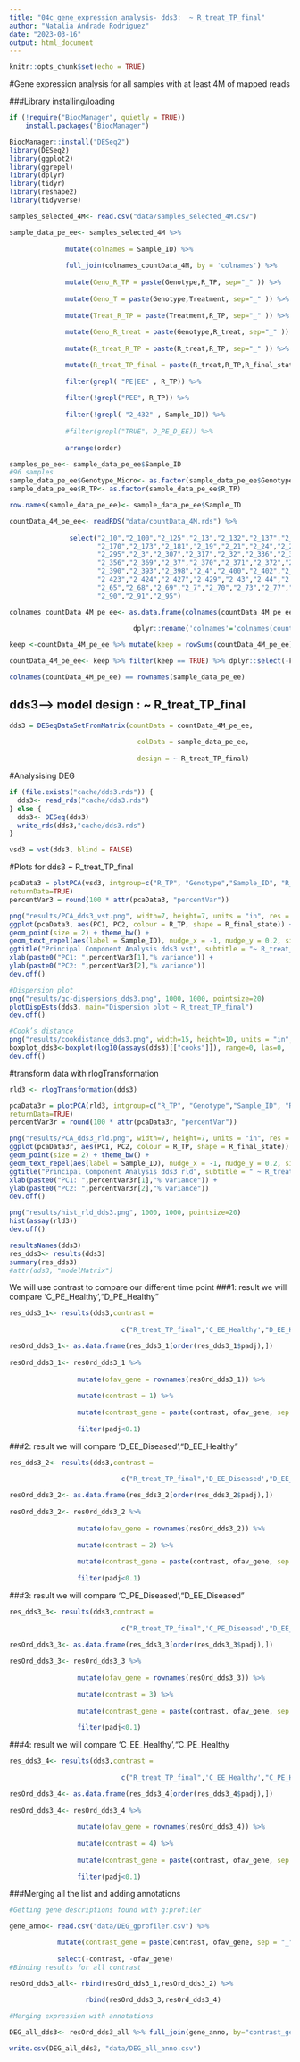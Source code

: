 ```yaml
---
title: "04c_gene_expression_analysis- dds3:  ~ R_treat_TP_final"
author: "Natalia Andrade Rodriguez"
date: "2023-03-16"
output: html_document
---
```


```r
knitr::opts_chunk$set(echo = TRUE)
```

#Gene expression analysis for all samples with at least 4M of mapped reads

###Library installing/loading
```r
if (!require("BiocManager", quietly = TRUE))
    install.packages("BiocManager")

BiocManager::install("DESeq2")
library(DESeq2)
library(ggplot2)
library(ggrepel)
library(dplyr)
library(tidyr)
library(reshape2)
library(tidyverse)
```

```r
samples_selected_4M<- read.csv("data/samples_selected_4M.csv")

sample_data_pe_ee<- samples_selected_4M %>% 
  
              mutate(colnames = Sample_ID) %>% 
  
              full_join(colnames_countData_4M, by = 'colnames') %>% 
  
              mutate(Geno_R_TP = paste(Genotype,R_TP, sep="_" )) %>%
  
              mutate(Geno_T = paste(Genotype,Treatment, sep="_" )) %>%
  
              mutate(Treat_R_TP = paste(Treatment,R_TP, sep="_" )) %>%
  
              mutate(Geno_R_treat = paste(Genotype,R_treat, sep="_" )) %>%
   
              mutate(R_treat_R_TP = paste(R_treat,R_TP, sep="_" )) %>%

              mutate(R_treat_TP_final = paste(R_treat,R_TP,R_final_state ,sep="_" )) %>%
  
              filter(grepl( "PE|EE" , R_TP)) %>% 
  
              filter(!grepl("PEE", R_TP)) %>% 
  
              filter(!grepl( "2_432" , Sample_ID)) %>% 
  
              #filter(grepl("TRUE", D_PE_D_EE)) %>% 
  
              arrange(order)

samples_pe_ee<- sample_data_pe_ee$Sample_ID  
#96 samples   
sample_data_pe_ee$Genotype_Micro<- as.factor(sample_data_pe_ee$Genotype_Micro)  
sample_data_pe_ee$R_TP<- as.factor(sample_data_pe_ee$R_TP)

row.names(sample_data_pe_ee)<- sample_data_pe_ee$Sample_ID
```


```r
countData_4M_pe_ee<- readRDS("data/countData_4M.rds") %>% 
  
               select("2_10","2_100","2_125","2_13","2_132","2_137","2_145","2_15","2_151","2_155","2_158","2_168",
                      "2_170","2_173","2_181","2_19","2_21","2_24","2_248","2_25","2_263","2_276","2_278","2_280","2_289",
                      "2_295","2_3","2_307","2_317","2_32","2_336","2_34","2_344","2_346","2_348","2_350","2_353","2_354",
                      "2_356","2_369","2_37","2_370","2_371","2_372","2_374","2_375","2_379","2_381","2_384","2_389","2_39",
                      "2_390","2_393","2_398","2_4","2_400","2_402","2_405","2_409","2_410","2_411","2_415","2_419","2_420",
                      "2_423","2_424","2_427","2_429","2_43","2_44","2_46","2_47","2_5","2_50","2_56","2_59","2_62",
                      "2_65","2_68","2_69","2_7","2_70","2_73","2_77","2_80","2_81","2_83","2_84","2_85","2_86","2_88","2_9",
                      "2_90","2_91","2_95")

colnames_countData_4M_pe_ee<- as.data.frame(colnames(countData_4M_pe_ee)) %>%
  
                               dplyr::rename('colnames'='colnames(countData_4M_pe_ee)') %>% mutate(order = 1:95)
```


```r
keep <-countData_4M_pe_ee %>% mutate(keep = rowSums(countData_4M_pe_ee) >= 200)

countData_4M_pe_ee<- keep %>% filter(keep == TRUE) %>% dplyr::select(-keep)

colnames(countData_4M_pe_ee) == rownames(sample_data_pe_ee)
```
## dds3--> model design :  ~ R_treat_TP_final
```r
dds3 = DESeqDataSetFromMatrix(countData = countData_4M_pe_ee, 
                            
                                colData = sample_data_pe_ee, 
 
                                design = ~ R_treat_TP_final)


```

#Analysising DEG
```r
if (file.exists("cache/dds3.rds")) {
  dds3<- read_rds("cache/dds3.rds")
} else {
  dds3<- DESeq(dds3)
  write_rds(dds3,"cache/dds3.rds")
}
```

```r
vsd3 = vst(dds3, blind = FALSE)
```


#Plots for dds3 ~ R_treat_TP_final
```r
pcaData3 = plotPCA(vsd3, intgroup=c("R_TP", "Genotype","Sample_ID", "R_final_state"), 
returnData=TRUE)
percentVar3 = round(100 * attr(pcaData3, "percentVar"))

png("results/PCA_dds3_vst.png", width=7, height=7, units = "in", res = 300)
ggplot(pcaData3, aes(PC1, PC2, colour = R_TP, shape = R_final_state)) + 
geom_point(size = 2) + theme_bw() + 
geom_text_repel(aes(label = Sample_ID), nudge_x = -1, nudge_y = 0.2, size = 3) +
ggtitle("Principal Component Analysis dds3 vst", subtitle = "~ R_treat_TP_final") +
xlab(paste0("PC1: ",percentVar3[1],"% variance")) +
ylab(paste0("PC2: ",percentVar3[2],"% variance"))
dev.off()

#Dispersion plot
png("results/qc-dispersions_dds3.png", 1000, 1000, pointsize=20)
plotDispEsts(dds3, main="Dispersion plot ~ R_treat_TP_final")
dev.off()

#Cook’s distance
png("results/cookdistance_dds3.png", width=15, height=10, units = "in", res = 300)
boxplot_dds3<-boxplot(log10(assays(dds3)[["cooks"]]), range=0, las=0,  main="Cook's distance  ~ R_treat_TP_final")
dev.off()
``` 

#transform data with rlogTransformation
```r
rld3 <- rlogTransformation(dds3)
```

```r
pcaData3r = plotPCA(rld3, intgroup=c("R_TP", "Genotype","Sample_ID", "R_final_state"), 
returnData=TRUE)
percentVar3r = round(100 * attr(pcaData3r, "percentVar"))

png("results/PCA_dds3_rld.png", width=7, height=7, units = "in", res = 300)
ggplot(pcaData3r, aes(PC1, PC2, colour = R_TP, shape = R_final_state)) + 
geom_point(size = 2) + theme_bw() + 
geom_text_repel(aes(label = Sample_ID), nudge_x = -1, nudge_y = 0.2, size = 3) +
ggtitle("Principal Component Analysis dds3 rld", subtitle = " ~ R_treat_TP_final") +
xlab(paste0("PC1: ",percentVar3r[1],"% variance")) +
ylab(paste0("PC2: ",percentVar3r[2],"% variance"))
dev.off()

```

```r
png("results/hist_rld_dds3.png", 1000, 1000, pointsize=20)
hist(assay(rld3))
dev.off()
```

```r
resultsNames(dds3)
res_dds3<- results(dds3)
summary(res_dds3)
#attr(dds3, "modelMatrix")
```
We will use contrast to compare our different time point
###1: result we will compare 'C_PE_Healthy',"D_PE_Healthy"
```r
res_dds3_1<- results(dds3,contrast =
                                        
                            c("R_treat_TP_final",'C_EE_Healthy',"D_EE_Healthy"))

resOrd_dds3_1<- as.data.frame(res_dds3_1[order(res_dds3_1$padj),])
                
resOrd_dds3_1<- resOrd_dds3_1 %>%  
  
                 mutate(ofav_gene = rownames(resOrd_dds3_1)) %>%
  
                 mutate(contrast = 1) %>% 
                 
                 mutate(contrast_gene = paste(contrast, ofav_gene, sep = "_")) %>% 
   
                 filter(padj<0.1)
```

###2: result we will compare 'D_EE_Diseased',"D_EE_Healthy"
```r
res_dds3_2<- results(dds3,contrast =
                                        
                            c("R_treat_TP_final",'D_EE_Diseased',"D_EE_Healthy"))

resOrd_dds3_2<- as.data.frame(res_dds3_2[order(res_dds3_2$padj),])
                
resOrd_dds3_2<- resOrd_dds3_2 %>%  
  
                 mutate(ofav_gene = rownames(resOrd_dds3_2)) %>%
  
                 mutate(contrast = 2) %>% 
                 
                 mutate(contrast_gene = paste(contrast, ofav_gene, sep = "_")) %>% 
   
                 filter(padj<0.1)
```

###3: result we will compare 'C_PE_Diseased',"D_EE_Diseased"
```r
res_dds3_3<- results(dds3,contrast =
                                        
                            c("R_treat_TP_final",'C_PE_Diseased',"D_EE_Diseased"))

resOrd_dds3_3<- as.data.frame(res_dds3_3[order(res_dds3_3$padj),])
                
resOrd_dds3_3<- resOrd_dds3_3 %>%  
  
                 mutate(ofav_gene = rownames(resOrd_dds3_3)) %>%
 
                 mutate(contrast = 3) %>% 
                 
                 mutate(contrast_gene = paste(contrast, ofav_gene, sep = "_")) %>% 
   
                 filter(padj<0.1)
```

###4: result we will compare 'C_EE_Healthy',"C_PE_Healthy
```r
res_dds3_4<- results(dds3,contrast =
                                        
                            c("R_treat_TP_final",'C_EE_Healthy',"C_PE_Healthy"))

resOrd_dds3_4<- as.data.frame(res_dds3_4[order(res_dds3_4$padj),])
                
resOrd_dds3_4<- resOrd_dds3_4 %>%  
  
                 mutate(ofav_gene = rownames(resOrd_dds3_4)) %>%
  
                 mutate(contrast = 4) %>% 
                 
                 mutate(contrast_gene = paste(contrast, ofav_gene, sep = "_")) %>% 
   
                 filter(padj<0.1)
```


###Merging all the list and adding annotations
```r
#Getting gene descriptions found with g:profiler

gene_anno<- read.csv("data/DEG_gprofiler.csv") %>% 

            mutate(contrast_gene = paste(contrast, ofav_gene, sep = "_")) %>% 
  
            select(-contrast, -ofav_gene)
#Binding results for all contrast

resOrd_dds3_all<- rbind(resOrd_dds3_1,resOrd_dds3_2) %>% 
  
                   rbind(resOrd_dds3_3,resOrd_dds3_4)

#Merging expression with annotations

DEG_all_dds3<- resOrd_dds3_all %>% full_join(gene_anno, by="contrast_gene")

write.csv(DEG_all_dds3, "data/DEG_all_anno.csv")
```

